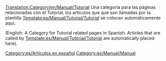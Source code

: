 [[Translation:Category/en/Manual/Tutorial]]
Una categoría para las páginas relacionadas con el Tutorial, los artículos que que son llamadas por la plantilla [[Template:es/Manual/Tutorial/Tutorial]] se colocan automáticamente aquí.

(English: A Category for Tutorial related pages in Spanish. Articles that are called by [[Template:es/Manual/Tutorial/Tutorial]] are automatically placed here).

[[Category:es/Artículos en español]]
[[Category:es/Manual/Manual]]